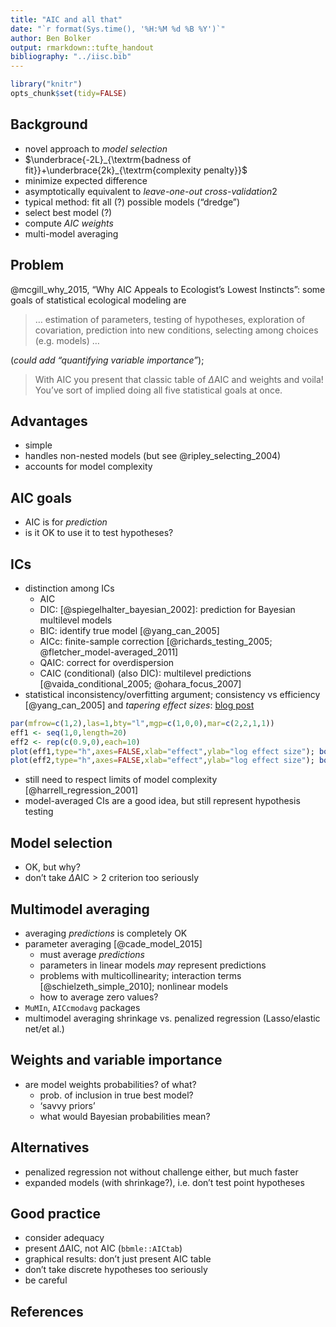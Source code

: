 ```yaml
---
title: "AIC and all that"
date: "`r format(Sys.time(), '%H:%M %d %B %Y')`"
author: Ben Bolker
output: rmarkdown::tufte_handout
bibliography: "../iisc.bib"
---
```


```r
library("knitr")
opts_chunk$set(tidy=FALSE)
```

## Background

* novel approach to *model selection*
* $\underbrace{-2L}_{\textrm{badness of fit}}+\underbrace{2k}_{\textrm{complexity penalty}}$
* minimize expected difference
* asymptotically equivalent to *leave-one-out cross-validation*2
* typical method: fit all (?) possible models ("dredge")
* select best model (?)
* compute *AIC weights*
* multi-model averaging

## Problem

@mcgill_why_2015, "Why AIC Appeals to Ecologist’s Lowest Instincts": some goals of statistical ecological modeling are

> ... estimation of parameters, testing of hypotheses, exploration of covariation, prediction into new conditions, selecting among choices (e.g. models)  ...

(*could add "quantifying variable importance"*); 

> With AIC you present that classic table of $\Delta$AIC and weights and voila! You’ve sort of implied doing all five statistical goals at once. 

## Advantages

* simple
* handles non-nested models (but see @ripley_selecting_2004)
* accounts for model complexity

## AIC goals

* AIC is for *prediction*
* is it OK to use it to test hypotheses?

## ICs

* distinction among ICs
    * AIC
	* DIC: [@spiegelhalter_bayesian_2002]: prediction for Bayesian multilevel models
	* BIC: identify true model [@yang_can_2005]
	* AICc: finite-sample correction [@richards_testing_2005; @fletcher_model-averaged_2011]
	* QAIC: correct for overdispersion
	* CAIC (conditional) (also DIC): multilevel predictions [@vaida_conditional_2005; @ohara_focus_2007]
	
* statistical inconsistency/overfitting argument; consistency vs efficiency [@yang_can_2005] and *tapering effect sizes*: [blog post](http://emdbolker.wikidot.com/blog:aic-vs-bic)
```r
par(mfrow=c(1,2),las=1,bty="l",mgp=c(1,0,0),mar=c(2,2,1,1))
eff1 <- seq(1,0,length=20)
eff2 <- rep(c(0.9,0),each=10)
plot(eff1,type="h",axes=FALSE,xlab="effect",ylab="log effect size"); box()
plot(eff2,type="h",axes=FALSE,xlab="effect",ylab="log effect size"); box()
```
* still need to respect limits of model complexity [@harrell_regression_2001]
* model-averaged CIs are a good idea, but still represent hypothesis testing

## Model selection

* OK, but why?
* don't take $\Delta \textrm{AIC}>2$ criterion too seriously

## Multimodel averaging

* averaging *predictions* is completely OK
* parameter averaging [@cade_model_2015]
    * must average *predictions*
	* parameters in linear models *may* represent predictions
	* problems with multicollinearity; interaction terms [@schielzeth_simple_2010]; nonlinear models
	* how to average zero values?
* `MuMIn`, `AICcmodavg` packages
* multimodel averaging shrinkage vs. penalized regression (Lasso/elastic net/et al.)

## Weights and variable importance

* are model weights probabilities? of what?
     * prob. of inclusion in true best model?
	 * 'savvy priors'
	 * what would Bayesian probabilities mean?

## Alternatives

* penalized regression not without challenge either, but much faster
* expanded models (with shrinkage?), i.e. don't test point hypotheses

## Good practice

* consider adequacy
* present $\Delta$AIC, not AIC (`bbmle::AICtab`)
* graphical results: don't just present AIC table
* don't take discrete hypotheses too seriously
* be careful

## References

